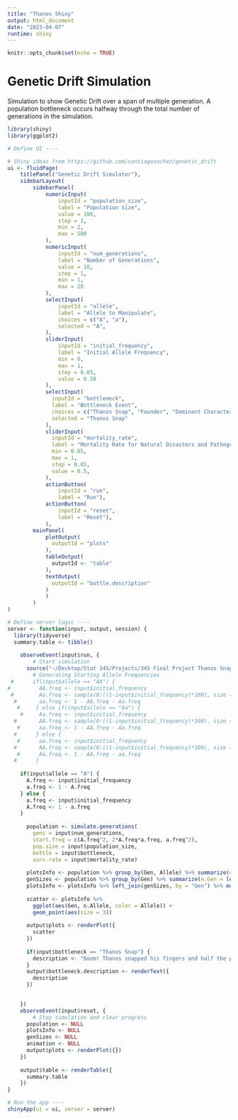 ```yaml
---
title: "Thanos Shiny"
output: html_document
date: "2023-04-07"
runtime: shiny
---
```


```r
knitr::opts_chunk$set(echo = TRUE)
```

# Genetic Drift Simulation
Simulation to show Genetic Drift over a span of multiple generation. A population bottleneck occurs halfway through the total number of generations in the simulation. 

```r
library(shiny)
library(ggplot2)

# Define UI ----

# Shiny ideas from https://github.com/santiagosnchez/genetic_drift
ui <- fluidPage(
    titlePanel("Genetic Drift Simulator"),
    sidebarLayout(
        sidebarPanel(
            numericInput(
                inputId = "population_size", 
                label = "Population Size", 
                value = 100, 
                step = 1, 
                min = 2,
                max = 500
            ), 
            numericInput(
                inputId = "num_generations",
                label = "Number of Generations",
                value = 10,
                step = 1,
                min = 1,
                max = 20
            ),
            selectInput(
                inputId = "allele",
                label = "Allele to Manipulate",
                choices = c("A", "a"),
                selected = "A",
            ),
            sliderInput(
                inputId = "initial_frequency", 
                label = "Initial Allele Frequency", 
                min = 0, 
                max = 1, 
                step = 0.05, 
                value = 0.50
            ), 
            selectInput(
              inputId = "bottleneck",
              label = "Bottleneck Event",
              choices = c("Thanos Snap", "Founder", "Dominant Characteristic Pathogen", "Recessive Characteristic Pathogen", "Natural Disaster"),
              selected = "Thanos Snap"
            ),
            sliderInput(
              inputId = "mortality_rate",
              label = "Mortality Rate for Natural Disasters and Pathogens",
              min = 0.05,
              max = 1,
              step = 0.05,
              value = 0.5,
            ),
            actionButton(
                inputId = "run", 
                label = "Run"), 
            actionButton(
                inputId = "reset", 
                label = "Reset"), 
            ),
        mainPanel(
            plotOutput(
              outputId = "plots"
            ),
            tableOutput(
              outputId <- "table"
            ),
            textOutput(
              outputId = "bottle.description"
            )
            )
        )
)

# Define server logic ----
server <- function(input, output, session) {
  library(tidyverse)
  summary.table <- tibble()
  
    observeEvent(input$run, {
        # Start simulation
      source("~/Desktop/Stat 345/Projects/345 Final Project Thanos Snap/FinalFunctions.R")
        # Generating Starting Allele Frequencies
 #      if(input$allele == "AA") {
#         AA.freq <- input$initial_frequency
 #        Aa.freq <- sample(0:((1-input$initial_frequency)*100), size = 1)/100
  #       aa.freq <- 1 - AA.freq - Aa.freq
   #     } else if(input$allele == "Aa") {
    #     Aa.freq <- input$initial_frequency
  #       AA.freq <- sample(0:((1-input$initial_frequency)*100), size = 1)/100
   #      aa.freq <- 1 - AA.freq - Aa.freq
  #      } else {
   #      aa.freq <- input$initial_frequency
  #       AA.freq <- sample(0:((1-input$initial_frequency)*100), size = 1)/100
   #      Aa.freq <- 1 - AA.freq - aa.freq
  #      }
   
    if(input$allele == "A") {
      A.freq <- input$initial_frequency
      a.freq <- 1 - A.freq
    } else {
      a.freq <- input$initial_frequency
      A.freq <- 1 - a.freq
    }
         
      population <- simulate.generations(
        gens = input$num_generations, 
        start.freq = c(A.freq^2, 2*A.freq*a.freq, a.freq^2), 
        pop.size = input$population_size, 
        bottle = input$bottleneck, 
        surv.rate = input$mortality_rate)
      
      plotsInfo <- population %>% group_by(Gen, Allele) %>% summarize(n.Allele = length(Allele))
      genSizes <- population %>% group_by(Gen) %>% summarize(n.Gen = length(Gen))
      plotsInfo <- plotsInfo %>% left_join(genSizes, by = "Gen") %>% mutate(proportions = n.Allele/n.Gen)
      
      scatter <- plotsInfo %>%
        ggplot(aes(Gen, n.Allele, color = Allele)) + 
        geom_point(aes(size = 3))
      
      output$plots <- renderPlot({
        scatter
      })
      
      if(input$bottleneck == "Thanos Snap") {
        description <- "Boom! Thanos snapped his fingers and half the population has been wiped out!"
      }
      output$bottleneck.description <- renderText({
        description
      })
        

    })
    observeEvent(input$reset, {
        # Stop simulation and clear progress
      population <- NULL
      plotsInfo <- NULL
      genSizes <- NULL
      animation <- NULL
      output$plots <- renderPlot({})
    })
    
    output$table <- renderTable({
      summary.table
    })
}

# Run the app ----
shinyApp(ui = ui, server = server)



```





